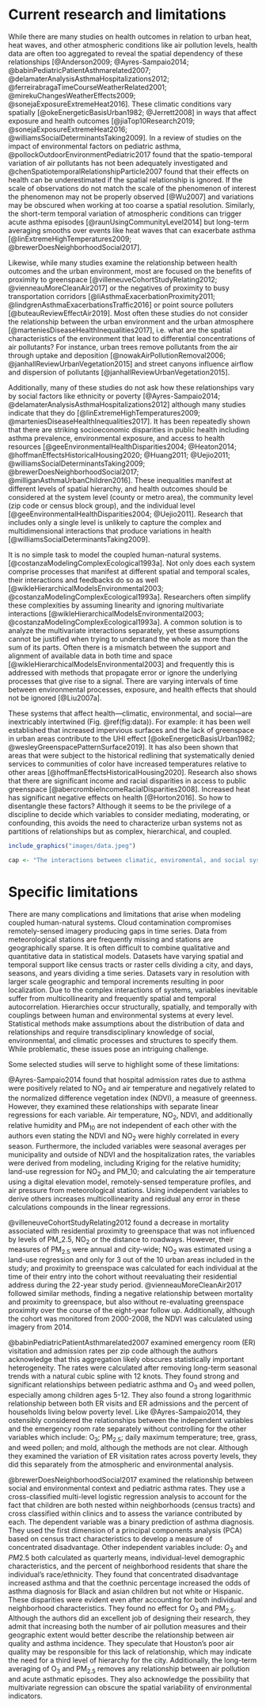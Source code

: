 # Current research and limitations {#limits}

While there are many studies on health outcomes in relation to urban heat, heat waves, and other atmospheric conditions like air pollution levels, health data are often too aggregated to reveal the spatial dependency of these relationships [@Anderson2009; @Ayres-Sampaio2014; @babinPediatricPatientAsthmarelated2007; @delamaterAnalysisAsthmaHospitalizations2012; @ferreirabragaTimeCourseWeatherRelated2001; @mirekuChangesWeatherEffects2009; @sonejaExposureExtremeHeat2016]. These climatic conditions vary spatially [@okeEnergeticBasisUrban1982; @Jerrett2008] in ways that affect exposure and health outcomes [@jiaTop10Research2019; @sonejaExposureExtremeHeat2016; @williamsSocialDeterminantsTaking2009]. In a review of studies on the impact of environmental factors on pediatric asthma, @pollockOutdoorEnvironmentPediatric2017 found that the spatio-temporal variation of air pollutants has not been adequately investigated and @chenSpatiotemporalRelationshipParticle2007 found that their effects on health can be underestimated if the spatial relationship is ignored. If the scale of observations do not match the scale of the phenomenon of interest the phenomenon may not be properly observed [@Wu2007] and variations may be obscured when working at too coarse a spatial resolution. Similarly, the short-term temporal variation of atmospheric conditions can trigger acute asthma episodes [@raunUsingCommunityLevel2014] but long-term averaging smooths over events like heat waves that can exacerbate asthma [@linExtremeHighTemperatures2009; @brewerDoesNeighborhoodSocial2017].

Likewise, while many studies examine the relationship between health outcomes and the urban environment, most are focused on the benefits of proximity to greenspace [@villeneuveCohortStudyRelating2012; @vienneauMoreCleanAir2017] or the negatives of proximity to busy transportation corridors [@liAsthmaExacerbationProximity2011; @lindgrenAsthmaExacerbationsTraffic2016] or point source polluters [@buteauReviewEffectAir2019]. Most often these studies do not consider the relationship between the urban environment and the urban atmosphere [@marteniesDiseaseHealthInequalities2017], i.e. what are the spatial characteristics of the environment that lead to differential concentrations of air pollutants? For instance, urban trees remove pollutants from the air through uptake and deposition [@nowakAirPollutionRemoval2006; @janhallReviewUrbanVegetation2015] and street canyons influence airflow and dispersion of pollutants [@janhallReviewUrbanVegetation2015].

Additionally, many of these studies do not ask how these relationships vary by social factors like ethnicity or poverty [@Ayres-Sampaio2014; @delamaterAnalysisAsthmaHospitalizations2012] although many studies indicate that they do [@linExtremeHighTemperatures2009; @marteniesDiseaseHealthInequalities2017]. It has been repeatedly shown that there are striking socioeconomic disparities in public health including asthma prevalence, environmental exposure, and access to health resources [@geeEnvironmentalHealthDisparities2004; @Heaton2014; @hoffmanEffectsHistoricalHousing2020; @Huang2011; @Uejio2011; @williamsSocialDeterminantsTaking2009; @brewerDoesNeighborhoodSocial2017; @milliganAsthmaUrbanChildren2016]. These inequalities manifest at different levels of spatial hierarchy, and health outcomes should be considered at the system level (county or metro area), the community level (zip code or census block group), and the individual level [@geeEnvironmentalHealthDisparities2004; @Uejio2011]. Research that includes only a single level is unlikely to capture the complex and multidimensional interactions that produce variations in health [@williamsSocialDeterminantsTaking2009].

It is no simple task to model the coupled human-natural systems. [@costanzaModelingComplexEcological1993a]. Not only does each system comprise processes that manifest at different spatial and temporal scales, their interactions and feedbacks do so as well [@wikleHierarchicalModelsEnvironmental2003; @costanzaModelingComplexEcological1993a]. Researchers often simplify these complexities by assuming linearity and ignoring multivariate interactions [@wikleHierarchicalModelsEnvironmental2003; @costanzaModelingComplexEcological1993a]. A common solution is to analyze the multivariate interactions separately, yet these assumptions cannot be justified when trying to understand the whole as more than the sum of its parts. Often there is a mismatch between the support and alignment of available data in both time and space [@wikleHierarchicalModelsEnvironmental2003] and frequently this is addressed with methods that propagate error or ignore the underlying processes that give rise to a signal. There are varying intervals of time between environmental processes, exposure, and health effects that should not be ignored [@Liu2007a].

These systems that affect health---climatic, environmental, and social---are inextricably intertwined (Fig. \@ref(fig:data)). For example: it has been well established that increased impervious surfaces and the lack of greenspace in urban areas contribute to the UHI effect [@okeEnergeticBasisUrban1982; @wesleyGreenspacePatternSurface2019]. It has also been shown that areas that were subject to the historical redlining that systematically denied services to communities of color have increased temperatures relative to other areas [@hoffmanEffectsHistoricalHousing2020]. Research also shows that there are significant income and racial disparities in access to public greenspace [@abercrombieIncomeRacialDisparities2008]. Increased heat has significant negative effects on health [@Horton2016]. So how to disentangle these factors? Although it seems to be the privilege of a discipline to decide which variables to consider mediating, moderating, or confounding, this avoids the need to characterize urban systems not as partitions of relationships but as complex, hierarchical, and coupled.

```r
include_graphics("images/data.jpeg")

cap <- "The interactions between climatic, enviromental, and social systems are many and complex in both time and space."
```

# Specific limitations 

There are many complications and limitations that arise when modeling coupled human-natural systems. Cloud contamination compromises remotely-sensed imagery producing gaps in time series. Data from meteorological stations are frequently missing and stations are geographically sparse. It is often difficult to combine qualitative and quantitative data in statistical models. Datasets have varying spatial and temporal support like census tracts or raster cells dividing a city, and days, seasons, and years dividing a time series. Datasets vary in resolution with larger scale geographic and temporal increments resulting in poor localization. Due to the complex interactions of systems, variables inevitable suffer from multicollinearity and frequently spatial and temporal autocorrelation. Hierarchies occur structurally, spatially, and temporally with couplings between human and environmental systems at every level. Statistical methods make assumptions about the distribution of data and relationships and require transdisciplinary knowledge of social, environmental, and climatic processes and structures to specify them. While problematic, these issues pose an intriguing challenge.

Some selected studies will serve to highlight some of these limitations:

@Ayres-Sampaio2014 found that hospital admission rates due to asthma were positively related to NO$_2$ and air temperature and negatively related to the normalized difference vegetation index (NDVI), a measure of greenness. However, they examined these relationships with separate linear regressions for each variable. Air temperature, NO$_2$, NDVI, and additionally relative humidity and PM$_{10}$ are not independent of each other with the authors even stating the NDVI and NO$_2$ were highly correlated in every season. Furthermore, the included variables were seasonal averages per municipality and outside of NDVI and the hospitalization rates, the variables were derived from modeling, including Kriging for the relative humidity; land-use regression for NO$_2$ and PM_${10}$; and calculating the air temperature using a digital elevation model, remotely-sensed temperature profiles, and air pressure from meteorological stations. Using independent variables to derive others increases multicollinearity and residual any error in these calculations compounds in the linear regressions.

@villeneuveCohortStudyRelating2012 found a decrease in mortality associated with residential proximity to greenspace that was not influenced by levels of PM_${2.5}$, NO$_2$ or the distance to roadways. However, their measures of PM$_{2.5}$ were annual and city-wide; NO$_2$ was estimated using a land-use regression and only for 3 out of the 10 urban areas included in the study; and proximity to greenspace was calculated for each individual at the time of their entry into the cohort without reevaluating their residential address during the 22-year study period. @vienneauMoreCleanAir2017 followed similar methods, finding a negative relationship between mortality and proximity to greenspace, but also without re-evaluating greenspace proximity over the course of the eight-year follow up. Additionally, although the cohort was monitored from 2000-2008, the NDVI was calculated using imagery from 2014.

@babinPediatricPatientAsthmarelated2007 examined emergency room (ER) visitation and admission rates per zip code although the authors acknowledge that this aggregation likely obscures statistically important heterogeneity. The rates were calculated after removing long-term seasonal trends with a natural cubic spline with 12 knots. They found strong and significant relationships between pediatric asthma and O$_3$ and weed pollen, especially among children ages 5-12. They also found a strong logarithmic relationship between both ER visits and ER admissions and the percent of households living below poverty level. Like @Ayres-Sampaio2014, they ostensibly considered the relationships between the independent variables and the emergency room rate separately without controlling for the other variables which include: O$_3$; PM$_{2.5}$; daily maximum temperature; tree, grass, and weed pollen; and mold, although the methods are not clear. Although they examined the variation of ER visitation rates across poverty levels, they did this separately from the atmospheric and environmental analysis. 

@brewerDoesNeighborhoodSocial2017 examined the relationship between social and environmental context and pediatric asthma rates. They use a cross-classified multi-level logistic regression analysis to account for the fact that children are both nested within neighborhoods (census tracts) and cross classified within clinics and to assess the variance contributed by each. The dependent variable was a binary prediction of asthma diagnosis. They used the first dimension of a principal components analysis (PCA) based on census tract characteristics to develop a measure of concentrated disadvantage. Other independent variables include: $O_3$ and $PM2.5$ both calculated as quarterly means, individual-level demographic characteristics, and the percent of neighborhood residents that share the individual's race/ethnicity. They found that concentrated disadvantage increased asthma and that the coethnic percentage increased the odds of asthma diagnosis for Black and asian children but not white or Hispanic. These disparities were evident even after accounting for both individual and neighborhood characteristics. They found no effect for O$_3$ and PM$_{2.5}$. Although the authors did an excellent job of designing their research, they admit that increasing both the number of air pollution measures and their geographic extent would better describe the relationship between air quality and asthma incidence. They speculate that Houston's poor air quality may be responsible for this lack of relationship, which may indicate the need for a third level of hierarchy for the city. Additionally, the long-term averaging of O$_3$ and PM$_{2.5}$ removes any relationship between air pollution and acute asthmatic episodes. They also acknowledge the possibility that multivariate regression can obscure the spatial variability of environmental indicators.













